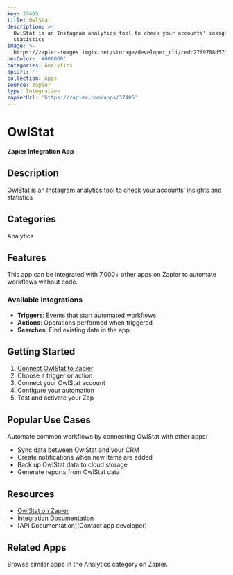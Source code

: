 ```yaml
---
key: 37405
title: OwlStat
description: >-
  OwlStat is an Instagram analytics tool to check your accounts' insights and
  statistics
image: >-
  https://zapier-images.imgix.net/storage/developer_cli/cedc27f9788d5737886f58448e54f68a.png?auto=format%2Ccompress&ixlib=python-3.0.0&q=50
hexColor: '#000000'
categories: Analytics
apiUrl: ''
collection: Apps
source: zapier
type: Integration
zapierUrl: 'https://zapier.com/apps/37405'
---
```

# OwlStat

**Zapier Integration App**

## Description

OwlStat is an Instagram analytics tool to check your accounts' insights and statistics

## Categories

Analytics

## Features

This app can be integrated with 7,000+ other apps on Zapier to automate workflows without code.

### Available Integrations

- **Triggers**: Events that start automated workflows
- **Actions**: Operations performed when triggered
- **Searches**: Find existing data in the app

## Getting Started

1. [Connect OwlStat to Zapier](https://zapier.com/apps/37405)
2. Choose a trigger or action
3. Connect your OwlStat account
4. Configure your automation
5. Test and activate your Zap

## Popular Use Cases

Automate common workflows by connecting OwlStat with other apps:

- Sync data between OwlStat and your CRM
- Create notifications when new items are added
- Back up OwlStat data to cloud storage
- Generate reports from OwlStat data

## Resources

- [OwlStat on Zapier](https://zapier.com/apps/37405)
- [Integration Documentation](https://zapier.com/apps/37405/integrations)
- [API Documentation](Contact app developer)

## Related Apps

Browse similar apps in the Analytics category on Zapier.
